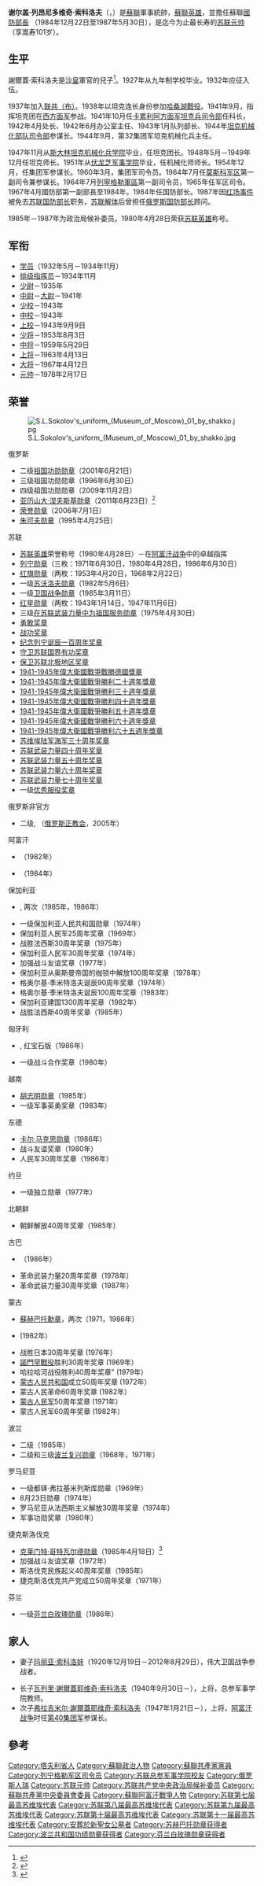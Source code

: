 {{Infobox officeholder
| name         = 謝爾蓋·索科洛夫<br><small>Серге́й Соколо́в</small>
| image        = Sergey Leonidovich Sokolov.jpg
| width        = 150
| caption      = 
| nationality  = [[俄罗斯帝国|俄罗斯帝国]]（1911年-1917年）<br>[[苏联|苏联]]（1917年-1991年）<br>[[俄罗斯联邦|俄罗斯联邦]]（1991年-2012年）
| office       = [[蘇聯國防部|蘇聯國防部长]]
| term_start   = 1984年12月22日
| term_end     = 1987年5月30日
| premier      = [[尼古拉·亞歷山德羅維奇·吉洪諾夫|尼古拉·吉洪諾夫]]<br>[[尼古拉·伊萬諾維奇·雷日科夫|尼古拉·雷日科夫]]
| predecessor  = [[德米特里·費奧多羅維奇·烏斯季諾夫|德米特里·烏斯季諾夫]]
| successor    = [[德米特里·季莫費耶維奇·亞佐夫|德米特里·亞佐夫]]
| birth_date   = {{birth date|1911|07|1|df=y}}
| birth_place  = {{flag|俄羅斯帝國}}[[塔夫利省|塔夫利省]][[葉夫帕托里亞|葉夫帕托里亞]]
| death_date   = {{death date and age|2012|08|31|1911|07|1|df=y}}
| death_place  = {{flag|俄羅斯联邦}}[[莫斯科|莫斯科]]
| spouse       = 
| profession   = 政治家、军人
| otherparty   = [[蘇聯共產黨|蘇聯共產黨]]
| allegiance   = {{USSR}}
| branch       = [[蘇聯陸軍|蘇聯陸軍]]
| serviceyears = 1932年–1987年
| rank         = [[蘇聯元帥列表|蘇聯元帥]]（1978年）
| commands     = [[蘇聯國防部|蘇聯國防部]]
| battles      = [[哈桑湖戰役|哈桑湖戰役]]<br>[[第二次世界大戰|第二次世界大戰]]<br> {{nobr|[[阿富汗戰爭_(1979年)|阿富汗戰爭 (1979年)]]}}
| awards       = {{{!}} style="background: transparent"
{{!}} {{Hero of the Soviet Union}}
{{!}}}
{{{!}} style="background: transparent"
{{!}} {{二级祖国功勋勋章}}{{!!}}{{三级祖国功勋勋章}}{{!!}}{{四级祖国功勋勋章}}
{{!}}}
{{{!}} style="background: transparent"
{{!}} {{亚历山大·涅夫斯基勋章 (俄罗斯联邦)}} {{!!}} {{朱可夫勋章}} {{!!}} {{荣誉勋章 (俄罗斯联邦)}} {{!!}} {{列宁勋章}}
{{!}}-
{{!}} {{列宁勋章}}{{!!}} {{列宁勋章}} {{!!}} {{红旗勋章}} {{!!}} {{红旗勋章}}
{{!}}-
{{!}} {{一级苏沃洛夫勋章}}{{!!}} {{一级卫国战争勋章}} {{!!}} {{红星勋章}} {{!!}} {{红星勋章}}
{{!}}-
{{!}} {{三级在苏联武装力量中为祖国服务勋章}} {{!!}} {{勇敢奖章}} {{!!}} {{战功奖章}} {{!!}} {{纪念列宁诞辰一百周年奖章}}
{{!}}-
{{!}} {{守卫苏联国界有功奖章}} {{!!}} {{保卫苏联北极地区奖章}} {{!!}} {{卫国战争战胜德国奖章}} {{!!}} {{卫国战争胜利二十周年奖章}}
{{!}}-
{{!}}{{卫国战争胜利三十周年奖章}}{{!!}}{{卫国战争胜利四十周年奖章}}
{{!}}}
{{{!}} style="background: transparent"
{{!}} {{克莱门特·哥特瓦尔德勋章}} {{波兰复兴勋章|type=2}} {{波兰复兴勋章|type=3}}
{{!}}}
|}}

'''谢尔盖·列昂尼多维奇·索科洛夫'''（{{lang-ru|Сергей Леонидович Соколов}}，{{bd|1911年|7月1日|2012年|8月31日}}）是[[蘇聯|蘇聯]]軍事統帥，[[蘇聯英雄|蘇聯英雄]]，並擔任蘇聯[[國防部長|國防部長]] （1984年12月22日至1987年5月30日），是迄今为止最长寿的[[苏联元帅列表|苏联元帅]]（享嵩寿101岁）。

==生平==
謝爾蓋·索科洛夫是[[沙皇|沙皇]]軍官的兒子<ref>{{Cite web |url=http://warheroes.ru/hero/hero.asp?Hero_id=1917 |title=存档副本 |accessdate=2014-07-22 |archive-date=2015-02-23 |archive-url=https://web.archive.org/web/20150223073629/http://warheroes.ru/hero/hero.asp?Hero_id=1917 |dead-url=no }}</ref>。1927年从九年制学校毕业。1932年应征入伍。

1937年加入[[蘇聯共產黨|联共（布）]]。1938年以坦克连长身份参加[[张鼓峰事件|哈桑湖戰役]]。1941年9月，指挥坦克团在[[西部方面军|西方面军]]参战。1941年10月任[[卡累利阿方面军坦克兵司令部|卡累利阿方面军坦克兵司令部]]任科长，1942年4月处长、1942年6月办公室主任、1943年1月队列部长、1944年[[坦克机械化部队司令部|坦克机械化部队司令部]]参谋长。1944年9月，第32集团军坦克机械化兵主任。

1947年11月从[[斯大林坦克机械化兵学院|斯大林坦克机械化兵学院]]毕业，任坦克团长。1948年5月－1949年12月任坦克师长。1951年从[[伏龙芝军事学院|伏龙芝军事学院]]毕业，任机械化师师长。1954年12月，任集团军参谋长。1960年3月，集团军司令员。1964年7月任[[莫斯科军区|莫斯科军区]]第一副司令兼参谋长。1964年7月[[列寧格勒軍區|列寧格勒軍區]]第一副司令员，1965年任军区司令。1967年4月國防部第一副部長至1984年。1984年任国防部长。1987年因[[红场事件|红场事件]]被免去[[苏联国防部长|苏联国防部长]]职务，[[苏联解体|苏联解体]]后曾担任[[俄罗斯国防部长|俄罗斯国防部长]]顾问。

1985年－1987年为政治局候补委员。1980年4月28日荣获[[苏联英雄|苏联英雄]]称号。

==军衔==  
*[[学员|学员]]（1932年5月－1934年11月）
*[[排级指挥员|排级指挥员]]－1934年11月
*[[少尉|少尉]]－1935年
*[[中尉|中尉]]－[[大尉|大尉]]－1941年
*[[少校|少校]]－1943年
*[[中校|中校]]－1943年
*[[上校|上校]]－1943年9月9日
*[[少将|少将]]－1953年8月3日
*[[中将|中将]]－1959年5月29日
*[[上将|上将]]－1963年4月13日
*[[大将|大将]]－1967年4月12日
*[[苏联元帅|元帅]]－1978年2月17日

==荣誉==
[[File:S.L.Sokolov's_uniform_(Museum_of_Moscow)_01_by_shakko.jpg|thumb]]
;俄罗斯
* 二级[[祖国功勋勋章|祖国功勋勋章]]（2001年6月21日）
* 三级祖国功勋勋章（1996年6月30日）
* 四级祖国功勋勋章（2009年11月2日）
* [[亚历山大·涅夫斯基勋章|亚历山大·涅夫斯基勋章]]（2011年6月23日）<ref>{{Cite web |url=http://graph.document.kremlin.ru/page.aspx?1562171 |title=Указ Президента Российской Федерации от 23 июня 2011 года № 857 «О награждении государственными наградами Российской Федерации Куликова В. Г. и Соколова С. Л.» |access-date=2019-07-30 |archive-date=2014-02-22 |archive-url=https://web.archive.org/web/20140222225008/http://graph.document.kremlin.ru/page.aspx?1562171 |dead-url=no }}</ref>
* [[荣誉勋章_(俄罗斯)|荣誉勋章]]（2006年7月1日）
* [[朱可夫勋章|朱可夫勋章]]（1995年4月25日）

;苏联
* [[苏联英雄|苏联英雄]]荣誉称号（1980年4月28日）－在[[阿富汗戰爭_(1978年至今)|阿富汗战争]]中的卓越指挥
* [[列宁勋章|列宁勋章]]（三枚：1971年6月30日，1980年4月28日，1986年6月30日）
* [[红旗勋章|红旗勋章]]（两枚：1953年4月20日，1968年2月22日）
* 一级[[苏沃洛夫勋章|苏沃洛夫勋章]]（1982年5月6日）
* 一级[[卫国战争勋章|卫国战争勋章]]（1985年3月11日）
* [[红星勋章|红星勋章]]（两枚：1943年1月14日，1947年11月6日）
* 三级[[在苏联武装力量中为祖国服务勋章|在苏联武装力量中为祖国服务勋章]]（1975年4月30日）
* [[勇敢奖章|勇敢奖章]]
* [[战功奖章|战功奖章]]
* [[纪念列宁诞辰一百周年奖章|纪念列宁诞辰一百周年奖章]]
* [[守卫苏联国界有功奖章|守卫苏联国界有功奖章]]
* [[保卫苏联北极地区奖章|保卫苏联北极地区奖章]]
* [[1941-1945年偉大衛國戰爭戰勝德國獎章|1941-1945年偉大衛國戰爭戰勝德國獎章]]
* [[1941-1945年偉大衛國戰爭勝利二十週年獎章|1941-1945年偉大衛國戰爭勝利二十週年獎章]]
* [[1941-1945年偉大衛國戰爭勝利三十週年獎章|1941-1945年偉大衛國戰爭勝利三十週年獎章]]
* [[1941-1945年偉大衛國戰爭勝利四十週年獎章|1941-1945年偉大衛國戰爭勝利四十週年獎章]]
* [[1941-1945年偉大衛國戰爭勝利五十週年獎章|1941-1945年偉大衛國戰爭勝利五十週年獎章]]
* [[1941-1945年偉大衛國戰爭勝利六十週年獎章|1941-1945年偉大衛國戰爭勝利六十週年獎章]]
* [[1941-1945年偉大衛國戰爭勝利六十五週年獎章|1941-1945年偉大衛國戰爭勝利六十五週年獎章]]
* [[苏维埃陆军海军三十周年奖章|苏维埃陆军海军三十周年奖章]]
* [[苏联武装力量四十周年奖章|苏联武装力量四十周年奖章]]
* [[苏联武装力量五十周年奖章|苏联武装力量五十周年奖章]]
* [[苏联武装力量六十周年奖章|苏联武装力量六十周年奖章]]
* [[苏联武装力量七十周年奖章|苏联武装力量七十周年奖章]]
* 一级[[优秀服役奖章|优秀服役奖章]]

;俄罗斯非官方
* 二级{{tsl|en|Order of Saint Righteous Grand Duke Dmitry Donskoy||圣正义大公德米特里·顿斯科伊勋章}}, （[[俄罗斯正教会|俄罗斯正教会]]，2005年）

;阿富汗
* {{tsl|en|Order of the Red Banner (Afghanistan)|阿富汗红旗勋章}}（1982年）
* {{tsl|en|Order of the Saur Revolution|二月革命勋章}}（1984年）

;保加利亚
* {{tsl|en|Order of Georgi Dimitrov||格奥尔基·季米特洛夫勋章}}, 两次（1985年，1986年）
* 一级保加利亚人民共和国勋章（1974年）
* 保加利亚人民军25周年奖章（1969年）
* 战胜法西斯30周年奖章（1975年）
* 保加利亚人民军30周年奖章（1974年）
* 加强战斗友谊奖章（1977年）
* 保加利亚从奥斯曼帝国的枷锁中解放100周年奖章（1978年）
* 格奥尔基·季米特洛夫诞辰90周年奖章（1974年）
* 格奥尔基·季米特洛夫诞辰100周年奖章（1983年）
* 保加利亚建国1300周年奖章（1982年）
* 战胜法西斯40周年奖章（1985年）

;匈牙利
* {{tsl|en|Order of the Flag of the Hungarian Republic||匈牙利共和国旗帜勋章}}, 红宝石版（1986年）
* 一级战斗合作奖章（1980年）

;越南
* [[胡志明勋章|胡志明勋章]]（1985年）
* 一级军事英勇奖章（1983年）

;东德
* [[卡尔·马克思勋章|卡尔·马克思勋章]]（1986年）
* 战斗友谊奖章（1980年）
* 人民军30周年奖章（1986年）

;约旦
* 一级独立勋章（1977年）

;北朝鲜
* 朝鲜解放40周年奖章（1985年）

;古巴
* {{tsl|en|Order of Playa Girón||吉隆海滩勋章}}（1986年）
* 革命武装力量20周年奖章（1978年）
* 革命武装力量30周年奖章（1987年）

;蒙古
* [[蘇赫巴托勳章|蘇赫巴托勳章]]，两次（1971，1986年）
* {{tsl|en|Order of the Red Banner (Mongolia)||红旗勋章}} (1982年）
* 战胜日本30周年奖章 (1976年）
* [[哈拉哈河战役|諾門罕戰役]]胜利30周年奖章 (1969年）
* 哈拉哈河战役胜利40周年奖章" (1979年）
* [[蒙古人民共和国|蒙古人民共和国]]成立50周年奖章 (1972年）
* 蒙古人民革命60周年奖章 (1982年）
* [[蒙古人民军|蒙古人民军]]50周年奖章 (1971年）
* 蒙古人民军60周年奖章 (1982年）

;波兰
* 二级{{tsl|en|Order of Merit of the Republic of Poland||波兰共和国功绩勋章}}（1985年）
* 二级和三级[[波兰复兴勋章|波兰复兴勋章]]（1968年，1971年）

;罗马尼亚
* 一级都铎·弗拉基米列斯库勋章（1969年）
* 8月23日勋章（1974年）
* 罗马尼亚从法西斯主义解放30周年奖章（1974年）
* 军事功勋奖章（1980年）

;捷克斯洛伐克
* [[克莱门特·哥特瓦尔德勋章|克莱门特·哥特瓦尔德勋章]]（1985年4月18日）<ref>{{cite web|title=Řád Klementa Gottwalda|url=https://www.prazskyhradarchiv.cz/file/edee/vyznamenani/rkg.pdf|language=cs|date=2015-01-17|accessdate=2019-07-30|archive-date=2019-06-27|archive-url=https://web.archive.org/web/20190627105846/https://www.prazskyhradarchiv.cz/file/edee/vyznamenani/rkg.pdf|dead-url=yes}}</ref>
* 加强战斗友谊奖章（1972年）
* 斯洛伐克民族起义40周年奖章（1985年）
* 捷克斯洛伐克共产党成立50周年奖章（1971年）

;芬兰
* 一级[[芬兰白玫瑰勋章|芬兰白玫瑰勋章]]（1986年）

==家人==
*妻子[[玛丽亚·索科洛娃|玛丽亚·索科洛娃]]（1920年12月19日－2012年8月29日），伟大卫国战争参战者。

* 长子[[瓦列里·謝爾蓋耶维奇·索科洛夫|瓦列里·謝爾蓋耶维奇·索科洛夫]]（1940年9月30日－），上将，总参军事学院教师。
* 次子[[弗拉吉米尔·謝爾蓋耶维奇·索科洛夫|弗拉吉米尔·謝爾蓋耶维奇·索科洛夫]]（1947年1月21日－），上将，[[苏阿战争|阿富汗战争]]时任[[第40集团军|第40集团军]]参谋长。

==參考==
{{reflist}}

{{第二十八屆蘇聯共產黨中央政治局}}
{{苏联元帅}}
{{蘇聯大將}}
{{Authority control}}

{{DEFAULTSORT:Sokolov, Sergei Leonidovich}}
[[Category:塔夫利省人|Category:塔夫利省人]]
[[Category:蘇聯政治人物|Category:蘇聯政治人物]]
[[Category:蘇聯共產黨黨員|Category:蘇聯共產黨黨員]]
[[Category:列宁格勒军区司令员|Category:列宁格勒军区司令员]]
[[Category:苏联总参军事学院校友|Category:苏联总参军事学院校友]]
[[Category:俄罗斯人瑞|Category:俄罗斯人瑞]]
[[Category:苏联元帅|Category:苏联元帅]]
[[Category:苏联共产党中央政治局候补委员|Category:苏联共产党中央政治局候补委员]]
[[Category:蘇聯共產黨中央委員會委員|Category:蘇聯共產黨中央委員會委員]]
[[Category:蘇聯阿富汗戰爭人物|Category:蘇聯阿富汗戰爭人物]]
[[Category:苏联第七届最高苏维埃代表|Category:苏联第七届最高苏维埃代表]]
[[Category:苏联第八届最高苏维埃代表|Category:苏联第八届最高苏维埃代表]]
[[Category:苏联第九届最高苏维埃代表|Category:苏联第九届最高苏维埃代表]]
[[Category:苏联第十届最高苏维埃代表|Category:苏联第十届最高苏维埃代表]]
[[Category:苏联第十一届最高苏维埃代表|Category:苏联第十一届最高苏维埃代表]]
[[Category:安葬於新聖女公墓者|Category:安葬於新聖女公墓者]]
[[Category:苏赫巴托勋章获得者|Category:苏赫巴托勋章获得者]]
[[Category:波兰共和国功绩勋章获得者|Category:波兰共和国功绩勋章获得者]]
[[Category:芬兰白玫瑰勋章获得者|Category:芬兰白玫瑰勋章获得者]]